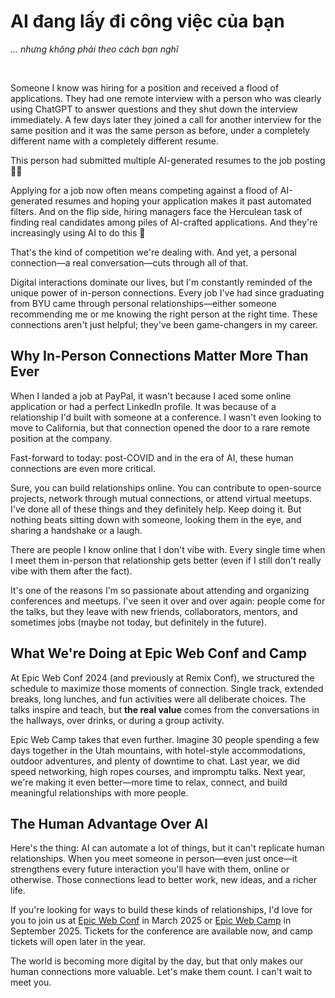 
# AI đang lấy đi công việc của bạn

_... nhưng không phải theo cách bạn nghĩ_

<br />

Someone I know was hiring for a position and received a flood of applications.
They had one remote interview with a person who was clearly using ChatGPT to
answer questions and they shut down the interview immediately. A few days later
they joined a call for another interview for the same position and it was the
same person as before, under a completely different name with a completely
different resume.

This person had submitted multiple AI-generated resumes to the job posting 🤦‍♂️

Applying for a job now often means competing against a flood of AI-generated
resumes and hoping your application makes it past automated filters. And on the
flip side, hiring managers face the Herculean task of finding real candidates
among piles of AI-crafted applications. And they're increasingly using AI to do
this 😬

That's the kind of competition we're dealing with. And yet, a personal
connection—a real conversation—cuts through all of that.

Digital interactions dominate our lives, but I'm constantly reminded of the
unique power of in-person connections. Every job I've had since graduating from
BYU came through personal relationships—either someone recommending me or me
knowing the right person at the right time. These connections aren't just
helpful; they've been game-changers in my career.

## Why In-Person Connections Matter More Than Ever

When I landed a job at PayPal, it wasn't because I aced some online application
or had a perfect LinkedIn profile. It was because of a relationship I'd built
with someone at a conference. I wasn't even looking to move to California, but
that connection opened the door to a rare remote position at the company.

Fast-forward to today: post-COVID and in the era of AI, these human connections
are even more critical.

Sure, you can build relationships online. You can contribute to open-source
projects, network through mutual connections, or attend virtual meetups. I've
done all of these things and they definitely help. Keep doing it. But nothing
beats sitting down with someone, looking them in the eye, and sharing a
handshake or a laugh.

There are people I know online that I don't vibe with. Every single time when I
meet them in-person that relationship gets better (even if I still don't really
vibe with them after the fact).

It's one of the reasons I'm so passionate about attending and organizing
conferences and meetups. I've seen it over and over again: people come for the
talks, but they leave with new friends, collaborators, mentors, and sometimes
jobs (maybe not today, but definitely in the future).

## What We're Doing at Epic Web Conf and Camp

At Epic Web Conf 2024 (and previously at Remix Conf), we structured the schedule
to maximize those moments of connection. Single track, extended breaks, long
lunches, and fun activities were all deliberate choices. The talks inspire and
teach, but **the real value** comes from the conversations in the hallways, over
drinks, or during a group activity.

<YouTubeEmbed videoid="cdCsQpcT5WY" />

Epic Web Camp takes that even further. Imagine 30 people spending a few days
together in the Utah mountains, with hotel-style accommodations, outdoor
adventures, and plenty of downtime to chat. Last year, we did speed networking,
high ropes courses, and impromptu talks. Next year, we're making it even
better—more time to relax, connect, and build meaningful relationships with more
people.

<YouTubeEmbed videoid="RkvizvSGmMY" />

## The Human Advantage Over AI

Here's the thing: AI can automate a lot of things, but it can't replicate human
relationships. When you meet someone in person—even just once—it strengthens
every future interaction you'll have with them, online or otherwise. Those
connections lead to better work, new ideas, and a richer life.

If you're looking for ways to build these kinds of relationships, I'd love for
you to join us at [Epic Web Conf](https://www.epicweb.dev/conf) in March 2025 or
[Epic Web Camp](https://www.epicweb.dev/camp) in September 2025. Tickets for the
conference are available now, and camp tickets will open later in the year.

The world is becoming more digital by the day, but that only makes our human
connections more valuable. Let's make them count. I can't wait to meet you.

